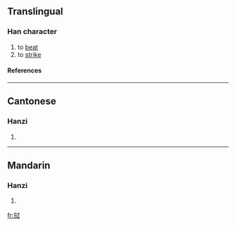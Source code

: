 {{see|撾}}

==Translingual==
===Han character===
{{Han char|rn=64|rad=手|as=06|sn=9|four=|canj=手卜木戈 (QYDI)}}
# to [[beat]]
# to [[strike]]
====References====
{{Han ref|kx=0434.241|hdz=31867.040|uh=631D|ud=25373}}
----
==Cantonese==
===Hanzi===
{{yue-hanzi|jyut=|y=gwo1, ja1}}
# {{defn|Cantonese}}
----
==Mandarin==
===Hanzi===
{{cmn-hanzi|tra=撾|pin=[[zhuā]] (zhua1)|wg=chua<sup>1</sup>}}
# {{defn|Mandarin}}

[[fr:挝]]